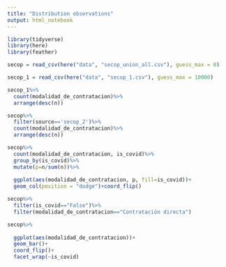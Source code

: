 ```yaml
---
title: "Distribution observations"
output: html_notebook
---
```


```r
library(tidyverse)
library(here)
library(feather)
```

```r
secop = read_csv(here("data", "secop_union_all.csv"), guess_max = 0)
```

```r
secop_1 = read_csv(here("data", "secop_1.csv"), guess_max = 10000)
```

```r
secop_1%>%
  count(modalidad_de_contratacion)%>%
  arrange(desc(n))
```



```r
secop%>%
  filter(source=='secop_2')%>%
  count(modalidad_de_contratacion)%>%
  arrange(desc(n))
```


```r
secop%>%
  count(modalidad_de_contratacion, is_covid)%>%
  group_by(is_covid)%>%
  mutate(p=n/sum(n))%>%
  
  ggplot(aes(modalidad_de_contratacion, p, fill=is_covid))+
  geom_col(position = "dodge")+coord_flip()
```


```r
secop%>%
  filter(is_covid=="False")%>%
  filter(modalidad_de_contratacion=="Contratación directa")
```


```r
secop%>%
  
  ggplot(aes(modalidad_de_contratacion))+
  geom_bar()+
  coord_flip()+
  facet_wrap(~is_covid)
```


